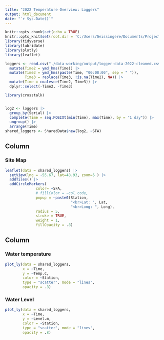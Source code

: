 ```yaml
---
title: "2022 Temperature Overview: Loggers"
output: html_document
date: "`r Sys.Date()`"
---
```


```r
knitr::opts_chunk$set(echo = TRUE)
knitr::opts_knit$set(root.dir = 'C:/Users/Geissingere/Documents/Projects/Temperature-Project')
library(tidyverse)
library(lubridate)
library(plotly)
library(leaflet)
```

```r
loggers <- read.csv("./data-working/output/logger-data-2022-cleaned.csv") |> 
  mutate(Time2 = ymd_hms(Time)) |> 
  mutate(Time3 = ymd_hms(paste(Time, "00:00:00", sep = " ")),
         Time3 = replace(Time3, !is.na(Time2), NA)) |> 
  mutate(Time = coalesce(Time2, Time3)) |> 
  dplyr::select(-Time2, -Time3)

```



```r

library(crosstalk)


log2 <- loggers |> 
  group_by(Serial) |> 
  complete(Time = seq.POSIXt(min(Time), max(Time), by = "1 day")) |> 
  ungroup() |> 
  arrange(Time) 
shared_loggers <- SharedData$new(log2, ~SFA)


```



Column {data-width=400}
---------------------------------------

### Site Map
```r
leaflet(data = shared_loggers) |>
  setView(lng = -55.67, lat=48.93, zoom=5 ) |>
  addTiles() |>
  addCircleMarkers(
              color= ~SFA,
              # fillColor = ~col.code,
              popup = ~paste0(Station,
                              "<br>Lat: ", Lat,
                              "<br>Long: ", Long),
              radius = 5,
              stroke = TRUE,
              weight = 1,
              fillOpacity = .8)


```


Column {data-width=600}
------------------------------------------
### Water temperature
```r

plot_ly(data = shared_loggers,
        x = ~Time,
        y = ~Temp.C,
        color = ~Station,
        type = "scatter", mode = "lines",
        opacity = .8)
```


### Water Level
```r

plot_ly(data = shared_loggers,
        x = ~Time,
        y = ~Level.m,
        color = ~Station,
        type = "scatter", mode = "lines",
        opacity = .8)

```